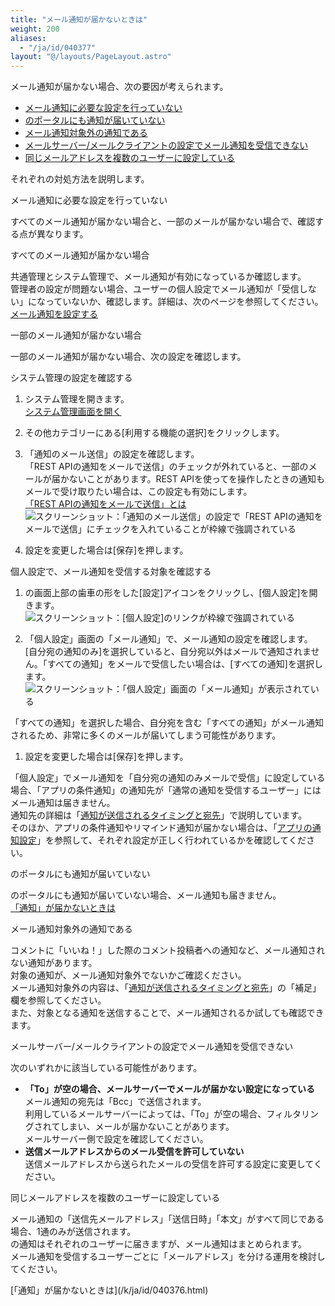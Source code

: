 ```yaml
---
title: "メール通知が届かないときは"
weight: 200
aliases:
  - "/ja/id/040377"
layout: "@/layouts/PageLayout.astro"
---
```




メール通知が届かない場合、次の要因が考えられます。

* [メール通知に必要な設定を行っていない](#notification_qa_notification_faq_10)
* [<Kintone />のポータルにも通知が届いていない](#notification_qa_notification_faq_20)
* [メール通知対象外の通知である](#notification_qa_notification_faq_30)
* [メールサーバー/メールクライアントの設定でメール通知を受信できない](#notification_qa_notification_faq_40)
* [同じメールアドレスを複数のユーザーに設定している](#notification_qa_notification_faq_50)

それぞれの対処方法を説明します。

<Heading id="notification_qa_notification_faq_10">メール通知に必要な設定を行っていない</Heading>

すべてのメール通知が届かない場合と、一部のメールが届かない場合で、確認する点が異なります。

<Heading level={3} id="notification_qa_notification_faq_1010">すべてのメール通知が届かない場合</Heading>

<Slash />共通管理と<Kintone />システム管理で、メール通知が有効になっているか確認します。  
管理者の設定が問題ない場合、ユーザーの個人設定でメール通知が「受信しない」になっていないか、確認します。詳細は、次のページを参照してください。  
[メール通知を設定する](/k/ja/id/040670.html)

<Heading level={3} id="notification_qa_notification_faq_1020">一部のメール通知が届かない場合</Heading>

一部のメール通知が届かない場合、次の設定を確認します。

<Heading level={4} id="notification_qa_notification_faq_102010">システム管理の設定を確認する</Heading>

1. <Kintone />システム管理を開きます。  
  [<Kintone />システム管理画面を開く](/k/ja/id/04046.html)

1. その他カテゴリーにある[利用する機能の選択]をクリックします。

1. 「通知のメール送信」の設定を確認します。  
  「REST APIの通知をメールで送信」のチェックが外れていると、一部のメールが届かないことがあります。REST APIを使って<Kintone />を操作したときの通知もメールで受け取りたい場合は、この設定も有効にします。  
  [「REST APIの通知をメールで送信」とは](/k/ja/id/04052.html)
   <Img src="/k/kintone/img-ja/notification_rest_api_01.png" alt="スクリーンショット：「通知のメール送信」の設定で「REST APIの通知をメールで送信」にチェックを入れていることが枠線で強調されている" />

1. 設定を変更した場合は[保存]を押します。

<Heading level={3} id="notification_qa_notification_faq_102020">個人設定で、メール通知を受信する対象を確認する</Heading>

1. <Kintone />の画面上部の歯車の形をした[設定]アイコンをクリックし、[個人設定]を開きます。
   <Img src="/k/kintone/img-ja/notification_rest_api_02.png" alt="スクリーンショット：[個人設定]のリンクが枠線で強調されている" />

1. 「個人設定」画面の「メール通知」で、メール通知の設定を確認します。  
  [自分宛の通知のみ]を選択していると、自分宛以外はメールで通知されません。「すべての通知」をメールで受信したい場合は、[すべての通知]を選択します。
   <Img src="/k/kintone/img-ja/notification_rest_api_03.png" alt="スクリーンショット：「個人設定」画面の「メール通知」が表示されている" />
  <Note>
  「すべての通知」を選択した場合、自分宛を含む「すべての通知」がメール通知されるため、非常に多くのメールが届いてしまう可能性があります。
  </Note>

1. 設定を変更した場合は[保存]を押します。

<Hint>

「個人設定」でメール通知を「自分宛の通知のみメールで受信」に設定している場合、「アプリの条件通知」の通知先が「通常の通知を受信するユーザー」にはメール通知は届きません。  
通知先の詳細は「[通知が送信されるタイミングと宛先](/k/ja/id/040673.html)」で説明しています。  
そのほか、アプリの条件通知やリマインド通知が届かない場合は、「[アプリの通知設定](/k/ja/id/040559.html)」を参照して、それぞれ設定が正しく行われているかを確認してください。

</Hint>

<Heading id="notification_qa_notification_faq_20"><Kintone />のポータルにも通知が届いていない</Heading>

<Kintone />のポータルにも通知が届いていない場合、メール通知も届きません。  
[「通知」が届かないときは](/k/ja/id/040376.html)

<Heading id="notification_qa_notification_faq_30">メール通知対象外の通知である</Heading>

コメントに「いいね！」した際のコメント投稿者への通知など、メール通知されない通知があります。  
対象の通知が、メール通知対象外でないかご確認ください。  
メール通知対象外の内容は、「[通知が送信されるタイミングと宛先](/k/ja/id/040673.html)」の「補足」欄を参照してください。  
また、対象となる通知を送信することで、メール通知されるか試しても確認できます。

<Heading id="notification_qa_notification_faq_40">メールサーバー/メールクライアントの設定でメール通知を受信できない</Heading>

次のいずれかに該当している可能性があります。

* **「To」が空の場合、メールサーバーでメールが届かない設定になっている**  
  メール通知の宛先は「Bcc」で送信されます。  
  利用しているメールサーバーによっては、「To」が空の場合、フィルタリングされてしまい、メールが届かないことがあります。  
  メールサーバー側で設定を確認してください。
* **送信メールアドレスからのメール受信を許可していない**  
  送信メールアドレスから送られたメールの受信を許可する設定に変更してください。

<Heading id="notification_qa_notification_faq_50">同じメールアドレスを複数のユーザーに設定している</Heading>

メール通知の「送信先メールアドレス」「送信日時」「本文」がすべて同じである場合、1通のみが送信されます。  
<Kintone />の通知はそれぞれのユーザーに届きますが、メール通知はまとめられます。  
メール通知を受信するユーザーごとに「メールアドレス」を分ける運用を検討してください。

<Reference>
[「通知」が届かないときは](/k/ja/id/040376.html)

</Reference>
